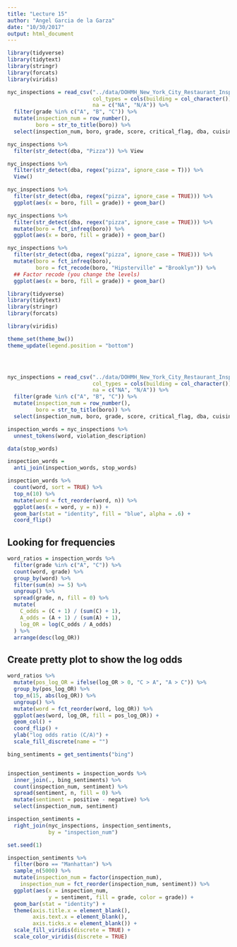 ```yaml
---
title: "Lecture 15"
author: "Angel Garcia de la Garza"
date: "10/30/2017"
output: html_document
---
```



```r


library(tidyverse)
library(tidytext)
library(stringr)
library(forcats)
library(viridis)

nyc_inspections = read_csv("../data/DOHMH_New_York_City_Restaurant_Inspection_Results.csv.gz", 
                           col_types = cols(building = col_character()),
                           na = c("NA", "N/A")) %>% 
  filter(grade %in% c("A", "B", "C")) %>% 
  mutate(inspection_num = row_number(),
         boro = str_to_title(boro)) %>% 
  select(inspection_num, boro, grade, score, critical_flag, dba, cuisine_description, zipcode, violation_description)


```



```r

nyc_inspections %>%
  filter(str_detect(dba, "Pizza")) %>% View

```


```r

nyc_inspections %>%
  filter(str_detect(dba, regex("pizza", ignore_case = T))) %>%
  View()

```


```r

nyc_inspections %>% 
  filter(str_detect(dba, regex("pizza", ignore_case = TRUE))) %>%
  ggplot(aes(x = boro, fill = grade)) + geom_bar()

```



```r

nyc_inspections %>% 
  filter(str_detect(dba, regex("pizza", ignore_case = TRUE))) %>%
  mutate(boro = fct_infreq(boro)) %>%
  ggplot(aes(x = boro, fill = grade)) + geom_bar()

```


```r

nyc_inspections %>% 
  filter(str_detect(dba, regex("pizza", ignore_case = TRUE))) %>%
  mutate(boro = fct_infreq(boro),
         boro = fct_recode(boro, "Hipsterville" = "Brooklyn")) %>% 
  ## Factor recode (you change the levels)
  ggplot(aes(x = boro, fill = grade)) + geom_bar()

```

```r

library(tidyverse)
library(tidytext)
library(stringr)
library(forcats)

library(viridis)

theme_set(theme_bw())
theme_update(legend.position = "bottom")





```


```r

nyc_inspections = read_csv("../data/DOHMH_New_York_City_Restaurant_Inspection_Results.csv.gz", 
                           col_types = cols(building = col_character()),
                           na = c("NA", "N/A")) %>% 
  filter(grade %in% c("A", "B", "C")) %>% 
  mutate(inspection_num = row_number(),
         boro = str_to_title(boro)) %>% 
  select(inspection_num, boro, grade, score, critical_flag, dba, cuisine_description, zipcode, violation_description)


```


```r

inspection_words = nyc_inspections %>% 
  unnest_tokens(word, violation_description)

```

```r
data(stop_words)

inspection_words = 
  anti_join(inspection_words, stop_words)

```


```r

inspection_words %>% 
  count(word, sort = TRUE) %>% 
  top_n(10) %>% 
  mutate(word = fct_reorder(word, n)) %>% 
  ggplot(aes(x = word, y = n)) + 
  geom_bar(stat = "identity", fill = "blue", alpha = .6) + 
  coord_flip()


```

## Looking for frequencies


```r


word_ratios = inspection_words %>%
  filter(grade %in% c("A", "C")) %>% 
  count(word, grade) %>%
  group_by(word) %>% 
  filter(sum(n) >= 5) %>%
  ungroup() %>%
  spread(grade, n, fill = 0) %>%
  mutate(
    C_odds = (C + 1) / (sum(C) + 1),
    A_odds = (A + 1) / (sum(A) + 1),
    log_OR = log(C_odds / A_odds)
  ) %>%
  arrange(desc(log_OR)) 


```

## Create pretty plot to show the log odds

```r


word_ratios %>%
  mutate(pos_log_OR = ifelse(log_OR > 0, "C > A", "A > C")) %>% 
  group_by(pos_log_OR) %>%
  top_n(15, abs(log_OR)) %>%
  ungroup() %>%
  mutate(word = fct_reorder(word, log_OR)) %>%
  ggplot(aes(word, log_OR, fill = pos_log_OR)) +
  geom_col() +
  coord_flip() +
  ylab("log odds ratio (C/A)") +
  scale_fill_discrete(name = "")

```


```r


bing_sentiments = get_sentiments("bing")


inspection_sentiments = inspection_words %>% 
  inner_join(., bing_sentiments) %>% 
  count(inspection_num, sentiment) %>% 
  spread(sentiment, n, fill = 0) %>% 
  mutate(sentiment = positive - negative) %>% 
  select(inspection_num, sentiment)


```


```r

inspection_sentiments = 
  right_join(nyc_inspections, inspection_sentiments, 
             by = "inspection_num")

```


```r


set.seed(1)

inspection_sentiments %>% 
  filter(boro == "Manhattan") %>% 
  sample_n(5000) %>% 
  mutate(inspection_num = factor(inspection_num),
    inspection_num = fct_reorder(inspection_num, sentiment)) %>% 
  ggplot(aes(x = inspection_num, 
             y = sentiment, fill = grade, color = grade)) + 
  geom_bar(stat = "identity") + 
  theme(axis.title.x = element_blank(),
        axis.text.x = element_blank(),
        axis.ticks.x = element_blank()) +
  scale_fill_viridis(discrete = TRUE) + 
  scale_color_viridis(discrete = TRUE) 


```




